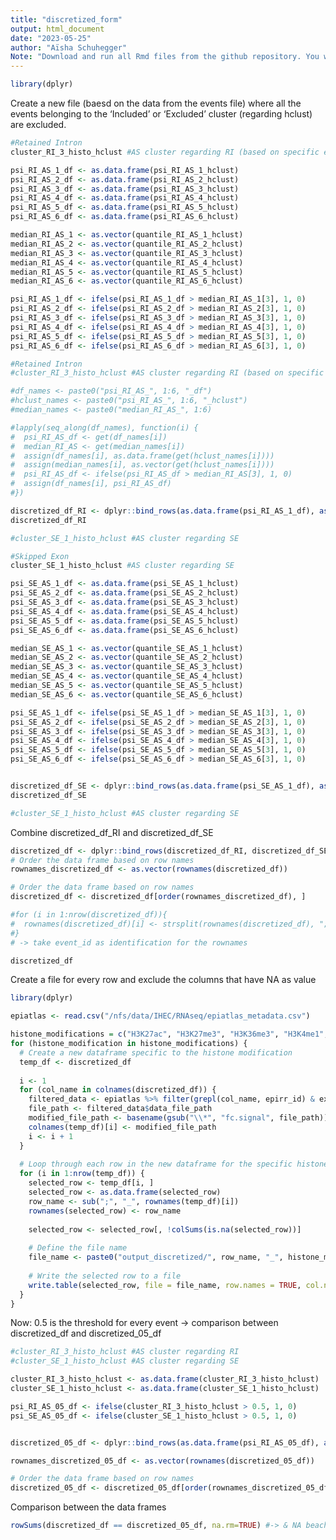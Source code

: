 ```yaml
---
title: "discretized_form"
output: html_document
date: "2023-05-25"
author: "Aïsha Schuhegger" 
Note: "Download and run all Rmd files from the github repository. You will need the ermerging results." 
---
```


```r
library(dplyr)
```


Create a new file (baesd on the data from the events file) where all the events belonging to the 'Included' or 'Excluded' cluster (regarding hclust) are excluded. 

```r
#Retained Intron 
cluster_RI_3_histo_hclust #AS cluster regarding RI (based on specific events from the events.csv file)

psi_RI_AS_1_df <- as.data.frame(psi_RI_AS_1_hclust)
psi_RI_AS_2_df <- as.data.frame(psi_RI_AS_2_hclust)
psi_RI_AS_3_df <- as.data.frame(psi_RI_AS_3_hclust)
psi_RI_AS_4_df <- as.data.frame(psi_RI_AS_4_hclust)
psi_RI_AS_5_df <- as.data.frame(psi_RI_AS_5_hclust)
psi_RI_AS_6_df <- as.data.frame(psi_RI_AS_6_hclust)

median_RI_AS_1 <- as.vector(quantile_RI_AS_1_hclust)
median_RI_AS_2 <- as.vector(quantile_RI_AS_2_hclust)
median_RI_AS_3 <- as.vector(quantile_RI_AS_3_hclust)
median_RI_AS_4 <- as.vector(quantile_RI_AS_4_hclust)
median_RI_AS_5 <- as.vector(quantile_RI_AS_5_hclust)
median_RI_AS_6 <- as.vector(quantile_RI_AS_6_hclust)

psi_RI_AS_1_df <- ifelse(psi_RI_AS_1_df > median_RI_AS_1[3], 1, 0)
psi_RI_AS_2_df <- ifelse(psi_RI_AS_2_df > median_RI_AS_2[3], 1, 0)
psi_RI_AS_3_df <- ifelse(psi_RI_AS_3_df > median_RI_AS_3[3], 1, 0)
psi_RI_AS_4_df <- ifelse(psi_RI_AS_4_df > median_RI_AS_4[3], 1, 0)
psi_RI_AS_5_df <- ifelse(psi_RI_AS_5_df > median_RI_AS_5[3], 1, 0)
psi_RI_AS_6_df <- ifelse(psi_RI_AS_6_df > median_RI_AS_6[3], 1, 0)
```

```r
#Retained Intron 
#cluster_RI_3_histo_hclust #AS cluster regarding RI (based on specific events from the events.csv file)

#df_names <- paste0("psi_RI_AS_", 1:6, "_df")
#hclust_names <- paste0("psi_RI_AS_", 1:6, "_hclust")
#median_names <- paste0("median_RI_AS_", 1:6)

#lapply(seq_along(df_names), function(i) {
#  psi_RI_AS_df <- get(df_names[i])
#  median_RI_AS <- get(median_names[i])
#  assign(df_names[i], as.data.frame(get(hclust_names[i])))
#  assign(median_names[i], as.vector(get(hclust_names[i])))
#  psi_RI_AS_df <- ifelse(psi_RI_AS_df > median_RI_AS[3], 1, 0)
#  assign(df_names[i], psi_RI_AS_df)
#})
```


```r
discretized_df_RI <- dplyr::bind_rows(as.data.frame(psi_RI_AS_1_df), as.data.frame(psi_RI_AS_2_df), as.data.frame(psi_RI_AS_3_df), as.data.frame(psi_RI_AS_4_df), as.data.frame(psi_RI_AS_5_df), as.data.frame(psi_RI_AS_6_df))
discretized_df_RI

#cluster_SE_1_histo_hclust #AS cluster regarding SE 
```

```r
#Skipped Exon 
cluster_SE_1_histo_hclust #AS cluster regarding SE 

psi_SE_AS_1_df <- as.data.frame(psi_SE_AS_1_hclust)
psi_SE_AS_2_df <- as.data.frame(psi_SE_AS_2_hclust)
psi_SE_AS_3_df <- as.data.frame(psi_SE_AS_3_hclust)
psi_SE_AS_4_df <- as.data.frame(psi_SE_AS_4_hclust)
psi_SE_AS_5_df <- as.data.frame(psi_SE_AS_5_hclust)
psi_SE_AS_6_df <- as.data.frame(psi_SE_AS_6_hclust)

median_SE_AS_1 <- as.vector(quantile_SE_AS_1_hclust)
median_SE_AS_2 <- as.vector(quantile_SE_AS_2_hclust)
median_SE_AS_3 <- as.vector(quantile_SE_AS_3_hclust)
median_SE_AS_4 <- as.vector(quantile_SE_AS_4_hclust)
median_SE_AS_5 <- as.vector(quantile_SE_AS_5_hclust)
median_SE_AS_6 <- as.vector(quantile_SE_AS_6_hclust)

psi_SE_AS_1_df <- ifelse(psi_SE_AS_1_df > median_SE_AS_1[3], 1, 0)
psi_SE_AS_2_df <- ifelse(psi_SE_AS_2_df > median_SE_AS_2[3], 1, 0)
psi_SE_AS_3_df <- ifelse(psi_SE_AS_3_df > median_SE_AS_3[3], 1, 0)
psi_SE_AS_4_df <- ifelse(psi_SE_AS_4_df > median_SE_AS_4[3], 1, 0)
psi_SE_AS_5_df <- ifelse(psi_SE_AS_5_df > median_SE_AS_5[3], 1, 0)
psi_SE_AS_6_df <- ifelse(psi_SE_AS_6_df > median_SE_AS_6[3], 1, 0)


discretized_df_SE <- dplyr::bind_rows(as.data.frame(psi_SE_AS_1_df), as.data.frame(psi_SE_AS_2_df), as.data.frame(psi_SE_AS_3_df), as.data.frame(psi_SE_AS_4_df), as.data.frame(psi_SE_AS_5_df), as.data.frame(psi_SE_AS_6_df))
discretized_df_SE

#cluster_SE_1_histo_hclust #AS cluster regarding SE 
```

Combine discretized_df_RI and discretized_df_SE
```r
discretized_df <- dplyr::bind_rows(discretized_df_RI, discretized_df_SE)
# Order the data frame based on row names
rownames_discretized_df <- as.vector(rownames(discretized_df))

# Order the data frame based on row names
discretized_df <- discretized_df[order(rownames_discretized_df), ]

#for (i in 1:nrow(discretized_df)){
#  rownames(discretized_df)[i] <- strsplit(rownames(discretized_df), ";")[[i]][1]
#}
# -> take event_id as identification for the rownames 

discretized_df
```


Create a file for every row and exclude the columns that have NA as value

```r
library(dplyr)

epiatlas <- read.csv("/nfs/data/IHEC/RNAseq/epiatlas_metadata.csv")

histone_modifications = c("H3K27ac", "H3K27me3", "H3K36me3", "H3K4me1", "H3K4me3", "H3K9me3")
for (histone_modification in histone_modifications) {
  # Create a new dataframe specific to the histone modification
  temp_df <- discretized_df
  
  i <- 1
  for (col_name in colnames(discretized_df)) {
    filtered_data <- epiatlas %>% filter(grepl(col_name, epirr_id) & experiment_type == histone_modification & assay_type == "ChIP-Seq")
    file_path <- filtered_data$data_file_path
    modified_file_path <- basename(gsub("\\*", "fc.signal", file_path))
    colnames(temp_df)[i] <- modified_file_path
    i <- i + 1
  }
  
  # Loop through each row in the new dataframe for the specific histone modification
  for (i in 1:nrow(temp_df)) {
    selected_row <- temp_df[i, ]
    selected_row <- as.data.frame(selected_row)
    row_name <- sub(";", "_", rownames(temp_df)[i])
    rownames(selected_row) <- row_name
    
    selected_row <- selected_row[, !colSums(is.na(selected_row))]
    
    # Define the file name
    file_name <- paste0("output_discretized/", row_name, "_", histone_modification, ".txt")
    
    # Write the selected row to a file
    write.table(selected_row, file = file_name, row.names = TRUE, col.names = TRUE, sep = "\t")
  }
}
```


Now: 0.5 is the threshold for every event 
-> comparison between discretized_df and discretized_05_df
```r
#cluster_RI_3_histo_hclust #AS cluster regarding RI
#cluster_SE_1_histo_hclust #AS cluster regarding SE

cluster_RI_3_histo_hclust <- as.data.frame(cluster_RI_3_histo_hclust)
cluster_SE_1_histo_hclust <- as.data.frame(cluster_SE_1_histo_hclust)

psi_RI_AS_05_df <- ifelse(cluster_RI_3_histo_hclust > 0.5, 1, 0)
psi_SE_AS_05_df <- ifelse(cluster_SE_1_histo_hclust > 0.5, 1, 0)


discretized_05_df <- dplyr::bind_rows(as.data.frame(psi_RI_AS_05_df), as.data.frame(psi_SE_AS_05_df))

rownames_discretized_05_df <- as.vector(rownames(discretized_05_df))

# Order the data frame based on row names
discretized_05_df <- discretized_05_df[order(rownames_discretized_05_df), ]

```

Comparison between the data frames 

```r
rowSums(discretized_df == discretized_05_df, na.rm=TRUE) #-> & NA beachten 
```

